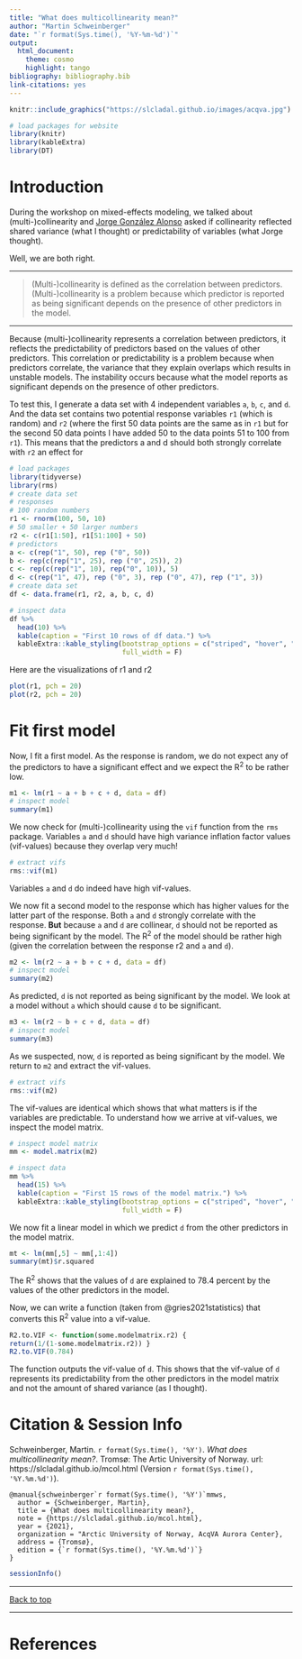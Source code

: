 ```yaml
---
title: "What does multicollinearity mean?"
author: "Martin Schweinberger"
date: "`r format(Sys.time(), '%Y-%m-%d')`"
output:
  html_document:
    theme: cosmo
    highlight: tango
bibliography: bibliography.bib
link-citations: yes
---
```


```r
knitr::include_graphics("https://slcladal.github.io/images/acqva.jpg")
```

```r
# load packages for website
library(knitr) 
library(kableExtra) 
library(DT)
```

# Introduction{-}

During the workshop on mixed-effects modeling, we talked about (multi-)collinearity and [Jorge González Alonso](https://en.uit.no/ansatte/person?p_document_id=473118) asked if collinearity reflected shared variance (what I thought) or predictability of variables (what Jorge thought).

Well, we are both right.

***
>(Multi-)collinearity is defined as the correlation between predictors. (Multi-)collinearity is a problem because which predictor is reported as being significant depends on the presence of other predictors in the model.

***

Because (multi-)collinearity represents a correlation between predictors, it reflects the predictability of predictors based on the values of other predictors. This correlation or predictability is a problem because when predictors correlate, the variance that they explain overlaps which results in unstable models. The instability occurs because what the model reports as significant depends on the presence of other predictors. 

To test this, I generate a data set with 4 independent variables `a`, `b`, `c`, and `d`. And the data set contains two potential response variables `r1` (which is random) and `r2` (where the first 50 data points are the same as in `r1` but for the second 50 data points I have added 50 to the data points 51 to 100 from `r1`). This means that the predictors a and d should both strongly correlate with `r2` an effect for 

```r
# load packages
library(tidyverse)
library(rms)
# create data set
# responses
# 100 random numbers
r1 <- rnorm(100, 50, 10)
# 50 smaller + 50 larger numbers
r2 <- c(r1[1:50], r1[51:100] + 50)
# predictors
a <- c(rep("1", 50), rep ("0", 50))
b <- rep(c(rep("1", 25), rep ("0", 25)), 2)
c <- rep(c(rep("1", 10), rep("0", 10)), 5)
d <- c(rep("1", 47), rep ("0", 3), rep ("0", 47), rep ("1", 3))
# create data set
df <- data.frame(r1, r2, a, b, c, d)
```


```r
# inspect data
df %>%
  head(10) %>%
  kable(caption = "First 10 rows of df data.") %>%
  kableExtra::kable_styling(bootstrap_options = c("striped", "hover", "condensed", "responsive"), 
                            full_width = F)
```


Here are the visualizations of r1 and r2

```r
plot(r1, pch = 20)
plot(r2, pch = 20)
```

# Fit first model

Now, I fit a first model. As the response is random, we do not expect any of the predictors to have a significant effect and we expect the R^2^ to be rather low.

```r
m1 <- lm(r1 ~ a + b + c + d, data = df)
# inspect model
summary(m1)
```

We now check for (multi-)collinearity using the `vif` function from the `rms` package. Variables `a` and `d` should have high variance inflation factor values (vif-values) because they overlap very much!

```r
# extract vifs
rms::vif(m1)
```

Variables `a` and `d` do indeed have high vif-values.

We now fit a second model to the response which has higher values for the latter part of the response. Both `a` and `d` strongly correlate with the response. **But** because `a` and `d` are collinear, `d` should not be reported as being significant by the model. The R^2^ of the model should be rather high (given the correlation between the response r2 and `a` and `d`).

```r
m2 <- lm(r2 ~ a + b + c + d, data = df)
# inspect model
summary(m2)
```

As predicted, `d` is not  reported as being significant by the model. We look at a model without `a` which should cause `d` to be significant.

```r
m3 <- lm(r2 ~ b + c + d, data = df)
# inspect model
summary(m3)
```


As we suspected, now, `d` is reported as being significant by the model. We return to `m2` and extract the vif-values.

```r
# extract vifs
rms::vif(m2)
```

The vif-values are identical which shows that what matters is if the variables are predictable. To understand how we arrive at vif-values, we inspect the model matrix.

```r
# inspect model matrix
mm <- model.matrix(m2)
```

```r
# inspect data
mm %>%
  head(15) %>%
  kable(caption = "First 15 rows of the model matrix.") %>%
  kableExtra::kable_styling(bootstrap_options = c("striped", "hover", "condensed", "responsive"), 
                            full_width = F)
```

We now fit a linear model in which we predict `d` from the other predictors in the model matrix.

```r
mt <- lm(mm[,5] ~ mm[,1:4])
summary(mt)$r.squared
```
The R^2^ shows that the values of `d` are explained to 78.4 percent by the values of the other predictors in the model.

Now, we can write a function (taken from @gries2021statistics) that converts this R^2^ value into a vif-value.

```r
R2.to.VIF <- function(some.modelmatrix.r2) {
return(1/(1-some.modelmatrix.r2)) } 
R2.to.VIF(0.784)
```

The function outputs the vif-value of `d`. This shows that the vif-value of `d` represents its predictability from the other predictors in the model matrix and not the amount of shared variance (as I thought).


# Citation & Session Info {-}

Schweinberger, Martin. `r format(Sys.time(), '%Y')`. *What does multicollinearity mean?*. Tromsø: The Artic University of Norway. url: https://slcladal.github.io/mcol.html (Version `r format(Sys.time(), '%Y.%m.%d')`).

```
@manual{schweinberger`r format(Sys.time(), '%Y')`mmws,
  author = {Schweinberger, Martin},
  title = {What does multicollinearity mean?},
  note = {https://slcladal.github.io/mcol.html},
  year = {2021},
  organization = "Arctic University of Norway, AcqVA Aurora Center},
  address = {Tromsø},
  edition = {`r format(Sys.time(), '%Y.%m.%d')`}
}
```

```r
sessionInfo()
```


***

[Back to top](#introduction)

***

# References{-}




